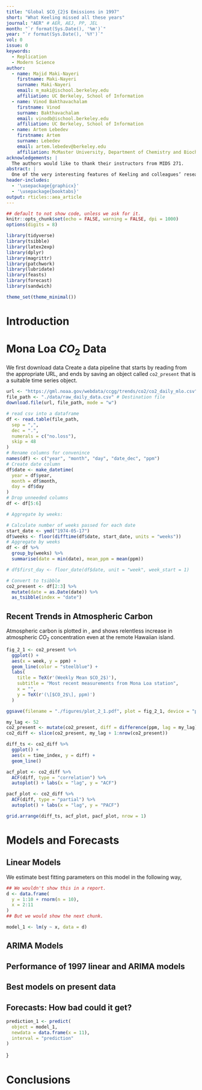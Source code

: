 ```yaml
---
title: "Global $CO_{2}$ Emissions in 1997"
short: "What Keeling missed all these years"
journal: "AER" # AER, AEJ, PP, JEL
month: "`r format(Sys.Date(), '%m')`"
year: "`r format(Sys.Date(), '%Y')`"
vol: 0
issue: 0
keywords:
  - Replication
  - Modern Science
author:
  - name: Majid Maki-Nayeri
    firstname: Maki-Nayeri
    surname: Maki-Nayeri
    email: m_maki@ischool.berkeley.edu
    affiliation: UC Berkeley, School of Information
  - name: Vinod Bakthavachalam
    firstname: Vinod
    surname: Bakthavachalam
    email: vinodb@ischool.berkeley.edu
    affiliation: UC Berkeley, School of Information
  - name: Artem Lebedev
    firstname: Artem 
    surname: Lebedev
    email: artem.lebedev@berkeley.edu
    affiliation: McMaster University, Department of Chemistry and Biochemistry
acknowledgements: | 
  The authors would like to thank their instructors from MIDS 271.
abstract: | 
  One of the very interesting features of Keeling and colleagues’ research is that they were able to evaluate, and re-evaluate the data as new series of measurements were released. This permitted the evaluation of previous models’ performance and a much more difficult question: If their models’ predictions were “off” was this the result of a failure of the model, or a change in the system?
header-includes: 
  - '\usepackage{graphicx}'
  - '\usepackage{booktabs}'
output: rticles::aea_article
---
```


```r
## default to not show code, unless we ask for it.
knitr::opts_chunk$set(echo = FALSE, warning = FALSE, dpi = 1000)
options(digits = 8)
```


```r
library(tidyverse)
library(tsibble)
library(latex2exp)
library(dplyr)
library(magrittr)
library(patchwork)
library(lubridate)
library(feasts)
library(forecast)
library(sandwich)

theme_set(theme_minimal())
```

# Introduction

\textcolor{red}{In this introduction, you can assume that your reader will have just read your 1997 report. In this introduc-
tion, very briefly pose the question that you are evaluating, and describe what (if anything) has changed in
the data generating process between 1997 and the present.} 

# Mona Loa $CO_{2}$ Data 
We first download data Create a data pipeline that starts by reading from the appropriate URL, and ends by saving an object called `co2_present` that is a suitable time series object. 

```r
url <- "https://gml.noaa.gov/webdata/ccgg/trends/co2/co2_daily_mlo.csv" # URL
file_path <- "./data/raw_daily_data.csv" # Destination file
download.file(url, file_path, mode = "w")
```

```r
# read csv into a dataframe
df <- read.table(file_path,
  sep = ",",
  dec = ".",
  numerals = c("no.loss"),
  skip = 48
)
# Rename columns for convenince
names(df) <- c("year", "month", "day", "date_dec", "ppm")
# Create date column
df$date <- make_datetime(
  year = df$year,
  month = df$month,
  day = df$day
)
# Drop unneeded columns
df <- df[5:6]

# Aggregate by weeks:

# Calculate number of weeks passed for each date
start_date <- ymd("1974-05-17")
df$weeks <- floor(difftime(df$date, start_date, units = "weeks"))
# Aggregate by weeks
df <- df %>%
  group_by(weeks) %>%
  summarise(date = min(date), mean_ppm = mean(ppm))

# df$first_day <- floor_date(df$date, unit = "week", week_start = 1)

# Convert to tsibble
co2_present <- df[2:3] %>%
  mutate(date = as.Date(date)) %>%
  as_tsibble(index = "date")
```
  


## Recent Trends in Atmospheric Carbon 
\textcolor{red}{Conduct the same EDA on this data. Describe how the Keeling Curve evolved from 1997 to the present, noting where the series seems to be following similar trends to the series that you "evaluated in 1997" and where the series seems to be following different trends. This EDA can use the same, or very similar tools and views as you provided in your 1997 report.}

Atmospheric carbon is plotted in \autoref{fig:carbon}, and shows relentless increase in atmospheric $CO_2$ concentration even at the remote Hawaiian island.

```r
fig_2_1 <- co2_present %>%
  ggplot() +
  aes(x = week, y = ppm) +
  geom_line(color = "steelblue") +
  labs(
    title = TeX(r'(Weekly Mean $CO_2$)'),
    subtitle = "Most recent measurements from Mona Loa station",
    x = "",
    y = TeX(r'(\[$CO_2$\], ppm)')
  )

ggsave(filename = "./figures/plot_2_1.pdf", plot = fig_2_1, device = "pdf", units = c("in"), height = 5, width = 10)
```

\begin{figure}
  \includegraphics[width=.8\linewidth]{./figures/plot_2_1.pdf}
  \caption{Recent trend in $CO_2$ concentration\label{fig:carbon}}
  \begin{figurenotes}
    $CO_2$ concentration from 1974 onward continues to exhibit ever accelerating growth, with strong seasonal oscillations. This trends points to the need of de-seasoning before further analysis.
  \end{figurenotes}
\end{figure} 


```r
my_lag <- 52
co2_present <- mutate(co2_present, diff = difference(ppm, lag = my_lag))
co2_diff <- slice(co2_present, my_lag + 1:nrow(co2_present))
```


```r
diff_ts <- co2_diff %>%
  ggplot() +
  aes(x = time_index, y = diff) +
  geom_line()

acf_plot <- co2_diff %>%
  ACF(diff, type = "correlation") %>%
  autoplot() + labs(x = "lag", y = "ACF")

pacf_plot <- co2_diff %>%
  ACF(diff, type = "partial") %>%
  autoplot() + labs(x = "lag", y = "PACF")

grid.arrange(diff_ts, acf_plot, pacf_plot, nrow = 1)
```


# Models and Forecasts 
\textcolor{red}{While these plots might be compelling, it is often challenging to learn the exact nature of a time serires process from only these overview, "time vs. outcome" style of plots. In this section, we present evaluate two classes models to assess which time series model is most appropriate to use. }

## Linear Models 

\textcolor{red}{Descriptively compare realized atmospheric CO2 levels to those predicted by your forecast from a linear time model in 1997 (i.e. "Task 2a"). (You do not need to run any formal tests for this task.) }

\begin{equation}
\label{eq:one}
\text{CO}_{2} = \phi_{0} + \phi_{1} + \epsilon_{eit}
\end{equation} 


We estimate best fitting parameters on this model in the following way, 
```r
## We wouldn't show this in a report.
d <- data.frame(
  y = 1:10 + rnorm(n = 10),
  x = 2:11
)
## But we would show the next chunk.
```

```r
model_1 <- lm(y ~ x, data = d)
```

## ARIMA Models 

\textcolor{red}{Descriptively compare realized atmospheric CO2 levels to those predicted by your forecast from the ARIMA model that you fitted in 1997 (i.e. "Task 3a"). Describe how the Keeling Curve evolved from 1997 to the present.}

## Performance of 1997 linear and ARIMA models 

\textcolor{red}{In 1997 you made predictions about the first time that CO2 would cross 420 ppm. How close were your models to the truth?}

\textcolor{red}{After reflecting on your performance on this threshold-prediction task, continue to use the weekly data to generate a month-average series from 1997 to the present, and compare the overall forecasting performance of your models from Parts 2a and 3b over the entire period. (You should conduct formal tests for this task.)}

## Best models on present data

\textcolor{red}{Seasonally adjust the weekly NOAA data, and split both seasonally-adjusted (SA) and non-seasonally-adjusted (NSA) series into training and test sets, using the last two years of observations as the test sets. For both SA and NSA series, fit ARIMA models using all appropriate steps. Measure and discuss how your models perform in-sample and (psuedo-) out-of-sample, comparing candidate models and explaining your choice. In addition, fit a polynomial time-trend model to the seasonally-adjusted series and compare its performance to that of your ARIMA model.}

## Forecasts: How bad could it get?

\textcolor{red}{With the non-seasonally adjusted data series, generate predictions for when atmospheric CO2 is expected to be at 420 ppm and 500 ppm levels for the first and final times (consider prediction intervals as well as point estimates in your answer). Generate a prediction for atmospheric CO2 levels in the year 2122. How confident are you that these will be accurate predictions?}

```r
prediction_1 <- predict(
  object = model_1,
  newdata = data.frame(x = 11),
  interval = "prediction"
)
```


\textcolor{red}{Because we have fitted a model, we can make predictions from that model. Our preferred model, named in \autoref{eq:one} is quite simple, and as you might notice, does not in fact match up with the model that we have fitted. However, from this model is is possible to reason about what the outcomes would be if the *input concept* were to be slightly ouside of the observed data range. In particular, if *input concept* were as high as $11$, then we would expect the *output concept* to be `r prediction_1[1,1]`, with a prediction interval that ranges from [`r prediction_1[1,2]`, `r prediction_1[1,3]`]}}

# Conclusions 

\textcolor{red}{What to conclude is unclear. }

\bibliographystyle{aea}
\bibliography{references}

\appendix
\section{Appendix: Model Robustness}

\textcolor{red}{While the most plausible model that we estimate is reported in the main, "Modeling" section, in this appendix to the article we examine alternative models. Here, our intent is to provide a skeptic that does not accept our assessment of this model as an ARIMA of order (1,2,3) an understanding of model forecasts under alternative scenarios. }
